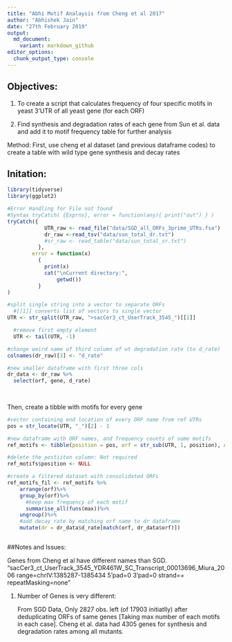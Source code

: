 ```yaml
---
title: "Abhi Motif Analaysis from Cheng et al 2017"
author: "Abhishek Jain"
date: "27th February 2019"
output: 
  md_document:
    variant: markdown_github  
editor_options: 
  chunk_output_type: console
---
```


## Objectives: 

  1. To create a script that calculates frequency of four specific motifs in yeast 3'UTR of all yeast gene (for each ORF)

  2. Find synthesis and degradation rates of each gene from Sun et al. data and add it to motif frequency table for further analysis
  

Method:
First, use cheng et al dataset (and previous dataframe codes) to create a table with wild type gene synthesis and decay rates

## Initation:

```R
library(tidyverse)
library(ggplot2)
```




```R
#Error Handling for File not found
#Syntax tryCatch( {Exprns}, error = function(any){ print("out") } )
tryCatch({
            UTR_raw <- read_file("data/SGD_all_ORFs_3prime_UTRs.fsa")
            dr_raw <-read_tsv("data/sun_total_dr.txt")
            #sr_raw <- read_table("data/sun_total_sr.txt")
          },
        error = function(x) 
          { 
            print(x)
            cat("\nCurrent directory:",
                getwd())  
          }
)

#split single string into a vector to separate ORFs
  #[[1]] converts list of vectors to single vector 
UTR <- str_split(UTR_raw, ">sacCer3_ct_UserTrack_3545_")[[1]]

  #remove first empty element
  UTR <- tail(UTR, -1)

#change weird name of third column of wt degradation rate (to d_rate)
colnames(dr_raw)[3] <- "d_rate"

#new smaller dataframe with first three cols
dr_data <- dr_raw %>% 
  select(orf, gene, d_rate)
    
  
```

Then, create a tibble with motifs for every gene

```R

#vector containing end location of every ORF name from ref UTRs
pos = str_locate(UTR, "_")[2] - 1

#new dataframe with ORF names, and frequency counts of some motifs  
ref_motifs <- tibble(position = pos, orf = str_sub(UTR, 1, position), ATATTC = str_count(UTR, "ATATTAC"), TGCAT = str_count(UTR, "TGCAT"), TGTAAATA = str_count(UTR, "TGTAAATA"), TTTTTTA = str_count(UTR, "ATATTAC")) 

#delete the postiiton column: Not required
ref_motifs$position <- NULL

```



```R
#create a filtered dataset with consolidated ORFs
ref_motifs_fil <- ref_motifs %>%
    arrange(orf)%>%
    group_by(orf)%>%
      #keep max frequency of each motif 
      summarise_all(funs(max))%>%
    ungroup()%>%
    #add decay rate by matching orf name to dr dataframe
    mutate(dr = dr_data$d_rate[match(orf, dr_data$orf)])


```




```R


```



##Notes and Issues: 

Genes from Cheng et al have different names than SGD.  "sacCer3_ct_UserTrack_3545_YDR461W_SC_Transcript_00013696_Miura_2006 range=chrIV:1385287-1385434 5'pad=0 3'pad=0 strand=+ repeatMasking=none" 


1. Number of Genes is very different: 

    From SGD Data, Only 2827 obs. left (of 17903 initiatlly) after deduplicating ORFs of same genes [Taking max number of each motifs in each case]. 
    Cheng et al. data had 4305 genes for synthesis and degradation rates among all mutants.



